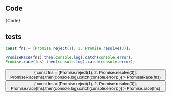 

## Code

<CodeBlock language="js">{Code}</CodeBlock>

## tests

```js
const fns = [Promise.reject(1), 2, Promise.resolve(3)];

PromiseRace(fns).then(console.log).catch(console.error);
Promise.race(fns).then(console.log).catch(console.error);
```

<Space>
  <Button
    onClick={() => {
      const fns = [Promise.reject(1), 2, Promise.resolve(3)];
      PromiseRace(fns).then(console.log).catch(console.error);
    }}
  >
    PromiseRace(fns)
  </Button>
  <Button
    onClick={() => {
      const fns = [Promise.reject(1), 2, Promise.resolve(3)];
      Promise.race(fns).then(console.log).catch(console.error);
    }}
  >
    Promise.race(fns)
  </Button>
</Space>
